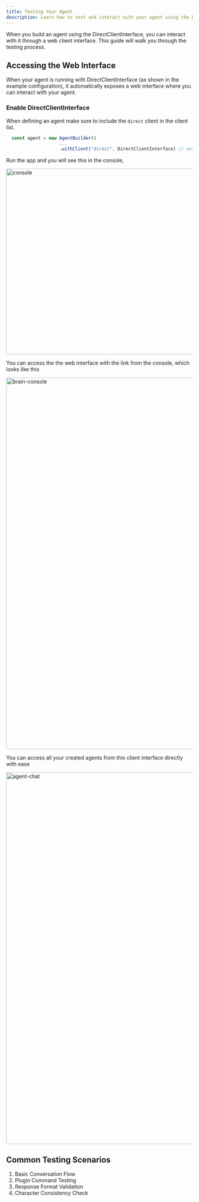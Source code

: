 ```yaml
---
title: Testing Your Agent
description: Learn how to test and interact with your agent using the DirectClientInterface
---
```


When you build an agent using the DirectClientInterface, you can interact with it through a web client interface. This guide will walk you through the testing process.

## Accessing the Web Interface

When your agent is running with DirectClientInterface (as shown in the example configuration), it automatically exposes a web interface where you can interact with your agent.

### Enable DirectClientInterface

When defining an agent make sure to include the `direct` client in the client list.

```typescript
  const agent = new AgentBuilder()
                    ...
                    .withClient("direct", DirectClientInterface) // ensure this is present
```
Run the app and you will see this in the console,

<Image src={console} alt="console" height="500" width="800" />

You can access the the web interface with the link from the console, which looks like this

<Image src={brainConsole} alt="brain-console" height="1000" width="1200" />

You can access all your created agents from this client interface directly with ease

<Image src={agentChat} alt="agent-chat" height="1000" width="1200" />

## Common Testing Scenarios

1. Basic Conversation Flow
2. Plugin Command Testing
3. Response Format Validation
4. Character Consistency Check